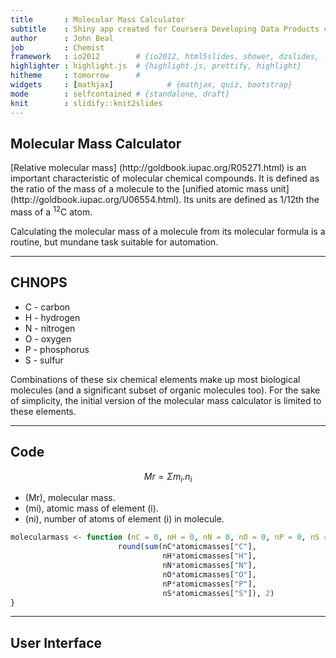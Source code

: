 ```yaml
---
title       : Molecular Mass Calculator 
subtitle    : Shiny app created for Coursera Developing Data Products course    
author      : John Beal
job         : Chemist
framework   : io2012        # {io2012, html5slides, shower, dzslides, ...}
highlighter : highlight.js  # {highlight.js, prettify, highlight}
hitheme     : tomorrow      # 
widgets     : [mathjax]            # {mathjax, quiz, bootstrap}
mode        : selfcontained # {standalone, draft}
knit        : slidify::knit2slides
---
```


## Molecular Mass Calculator

[Relative molecular mass] (http://goldbook.iupac.org/R05271.html) is an important characteristic of molecular chemical compounds. It is defined as the ratio of the mass of a molecule to the [unified atomic mass unit] (http://goldbook.iupac.org/U06554.html). Its units are defined as 1/12th the mass of a <sup>12</sup>C atom.

Calculating the molecular mass of a molecule from its molecular formula is a routine, but mundane task suitable for automation.



---

## CHNOPS

- C - carbon
- H - hydrogen
- N - nitrogen
- O - oxygen
- P - phosphorus
- S - sulfur

Combinations of these six chemical elements make up most biological molecules (and a significant subset of organic molecules too). For the sake of simplicity, the initial version of the molecular mass calculator is limited to these elements.  

---

## Code ##

$$Mr = \Sigma m_i.n_i$$

- \(Mr\), molecular mass. 
- \(mi\), atomic mass of element \(i\).
- \(ni\), number of atoms of element \(i\) in molecule.

```r
molecularmass <- function (nC = 0, nH = 0, nN = 0, nO = 0, nP = 0, nS = 0, atomicmasses) {
                        round(sum(nC*atomicmasses["C"],
                                  nH*atomicmasses["H"],
                                  nN*atomicmasses["N"],
                                  nO*atomicmasses["O"],
                                  nP*atomicmasses["P"],
                                  nS*atomicmasses["S"]), 2)
}
```

---

## User Interface









